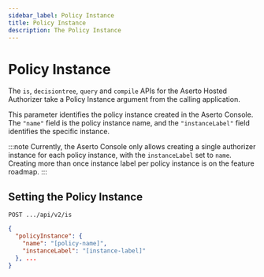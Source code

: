```yaml
---
sidebar_label: Policy Instance
title: Policy Instance
description: The Policy Instance
---
```


# Policy Instance

The `is`, `decisiontree`, `query`  and `compile` APIs for the Aserto Hosted Authorizer take a Policy Instance argument from the calling application.

This parameter identifies the policy instance created in the Aserto Console. The `"name"` field is the policy instance name, and the `"instanceLabel"` field identifies the specific instance.

:::note
Currently, the Aserto Console only allows creating a single authorizer instance for each policy instance, with the `instanceLabel` set to `name`. Creating more than once instance label per policy instance is on the feature roadmap.
:::

## Setting the Policy Instance

`POST .../api/v2/is`

```json
{
  "policyInstance": {
    "name": "[policy-name]",
    "instanceLabel": "[instance-label]"
  }, ...
}
```
